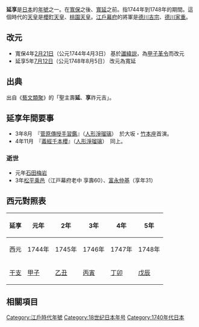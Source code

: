 {{japanese|japanese=延享|kana=えんきょう|romaji=Enkyō}}

'''延享'''是[[日本|日本]]的[[年號|年號]]之一。在[[寬保|寬保]]之後、[[寬延|寬延]]之前。指1744年到1748年的期間。這個時代的[[天皇|天皇]]是[[櫻町天皇|櫻町天皇]]、[[桃園天皇|桃園天皇]]。[[江戶幕府|江戶幕府]]的將軍是[[德川吉宗|德川吉宗]]、[[德川家重|德川家重]]。

== 改元 ==
*寬保4年[[2月21日_(陰曆)|2月21日]]（公元1744年4月3日） 基於[[讖緯説|讖緯説]]，為[[甲子革令|甲子革令]]而改元
*延享5年[[7月12日_(陰曆)|7月12日]]（公元1748年8月5日） 改元為寬延

== 出典 ==
出自《[[藝文類聚|藝文類聚]]》的「聖主壽'''延'''、'''享'''祚元吉」。

== 延享年間要事 ==
*3年8月　『[[菅原傳授手習鑑|菅原傳授手習鑑]]』（[[人形淨瑠璃|人形淨瑠璃]]）　於大坂・[[竹本座|竹本座]]首演。
*4年11月　『[[義經千本櫻|義經千本櫻]]』（[[人形淨瑠璃|人形淨瑠璃]]）　同上。

=== 逝世 ===
*元年[[石田梅岩|石田梅岩]]
*3年[[松平乘邑|松平乘邑]]（江戸幕府老中 享壽60）、[[富永仲基|富永仲基]]（享年31）

== 西元對照表 ==
{| class="wikitable" cellspacing=0 style="text-align:center"
|- style="background-color:#CCCCCC"
!延享!!元年!!2年!!3年!!4年!!5年
|-
|西元||1744年||1745年||1746年||1747年||1748年
|-
|[[干支|干支]]||[[甲子|甲子]]||[[乙丑|乙丑]]||[[丙寅|丙寅]]||[[丁卯|丁卯]]||[[戊辰|戊辰]]
|}

==  相關項目 ==
{{年號|[[寬保|寬保]]|日本年號|[[寬延|寬延]]}}
{{江戶時代年號}}
{{DEFAULTSORT:Enkyou}}

[[Category:江戶時代年號|Category:江戶時代年號]]
[[Category:18世纪日本年号|Category:18世纪日本年号]]
[[Category:1740年代日本|Category:1740年代日本]]